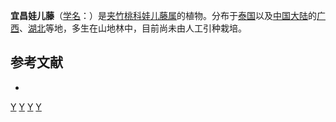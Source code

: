 {{Speciesbox 
| taxon = Tylophora augustiniana
| authority = (Hemsl.) Craib
}}
'''宜昌娃儿藤'''（[[学名|学名]]：{{lang|la|''Tylophora augustiniana''}}）是[[夹竹桃科|夹竹桃科]][[娃儿藤属|娃儿藤属]]的植物。分布于[[泰国|泰国]]以及[[中国大陆|中国大陆]]的[[广西|广西]]、[[湖北|湖北]]等地，多生在山地林中，目前尚未由人工引种栽培。

== 参考文献 ==
<div class="references-small">
* {{cite web| url =http://www.bioinfo.cn/db05/KmzwSpecies.php?action=view&id=1643| title =宜昌娃儿藤| work =《中国高等植物数据库全库》| publisher =中国科学院微生物研究所| author =昆明植物研究所| accessdate =2009-02-22| deadurl =yes| archiveurl =https://web.archive.org/web/20160305102213/http://www.bioinfo.cn/db05/KmzwSpecies.php?action=view&id=1643| archivedate =2016-03-05}}
</div>
{{Taxonbar|from=Q10948947}}

[[Category:娃儿藤属|Y]]
[[Category:泰国植物|Y]]
[[Category:广西植物|Y]]
[[Category:湖北植物|Y]]